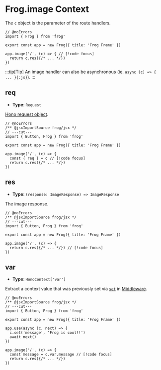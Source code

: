 # Frog.image Context

The `c` object is the parameter of the route handlers.

```tsx twoslash
// @noErrors
import { Frog } from 'frog'
 
export const app = new Frog({ title: 'Frog Frame' })

app.image('/', (c) => { // [!code focus]
  return c.res({/* ... */})
})
```

:::tip[Tip]
An image handler can also be asynchronous (ie. `async (c) => { ... }{:js}`).
:::

## req

- **Type**: `Request`

[Hono request object](https://hono.dev/api/request).

```tsx twoslash
// @noErrors
/** @jsxImportSource frog/jsx */
// ---cut---
import { Button, Frog } from 'frog'
 
export const app = new Frog({ title: 'Frog Frame' })
 
app.image('/', (c) => {
  const { req } = c // [!code focus]
  return c.res({/* ... */})
})
```

## res

- **Type**: `(response: ImageResponse) => ImageResponse`

The image response.

```tsx twoslash
// @noErrors
/** @jsxImportSource frog/jsx */
// ---cut---
import { Button, Frog } from 'frog'
 
export const app = new Frog({ title: 'Frog Frame' })
 
app.image('/', (c) => {
  return c.res({/* ... */}) // [!code focus]
})
```

## var

- **Type**: `HonoContext['var']`

Extract a context value that was previously set via [`set`](#set) in [Middleware](/concepts/middleware).

```tsx twoslash
// @noErrors
/** @jsxImportSource frog/jsx */
// ---cut---
import { Button, Frog } from 'frog'
 
export const app = new Frog({ title: 'Frog Frame' })

app.use(async (c, next) => {
  c.set('message', 'Frog is cool!!')
  await next()
})
 
app.image('/', (c) => {
  const message = c.var.message // [!code focus]
  return c.res({/* ... */})
})
```
